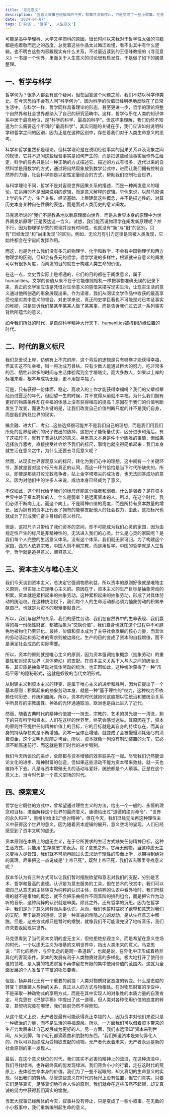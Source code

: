 ```yaml
---
title: '寻觅意义'
description: '当宏大叙事已经解体的今天，叙事并没有停止，只是变成了一些小叙事。在无数的小小叙事中，我们重新编制起生命的意义。'
date: '2024-04-07'
tags: ['杂谈', '哲学', '人生意义']
---
```


可能是高中学理科、大学又学商科的原因，很长时间以来我对于哲学性太强的书籍都是抱着敬而远之的态度，总觉着这些作品太过晦涩难懂，看不出其中有什么逻辑，也不明白这些内容跟现实有什么关系，不过最近读到的王德峰教授的《寻觅意义》一书是一个例外，里面关于人生意义的讨论很有启发性，于是做了如下的摘录整理。

## 一、哲学与科学

哲学何为？很多人都会有这个疑问，但在回答这个问题之前，我们不妨以科学作类比，在今天恐怕不会有人问"科学何为"，因为科学的价值已经明确地反映在了日常生活中。与科学一样，哲学同样具备理论的形态，甚至更进一步，哲学的理论将整个自然界和社会世界都纳入了自己的研究范畴中。这样，哲学似乎在人类的知识体系中居于最高地位，是"科学的科学、最高的科学"。但这样来理解，我们仍然不知道为什么需要这个所谓的"最高科学"。其实问题的关键在于，我们应该如何说明科学和哲学之间的区别，因为正是在这种区别中，存在着我们对于人类生命意义的思考。

科学和哲学虽然都是理论，但科学理论是在说明经验事实的因果关系以及现象之间的规律，它并不追问这些经验事实是如何产生的，而是把这些经验事实当作外生给定，科学的任务只是以一种正确的方式描述它。描述的方式有很多，近代以来的自然科学是用数学的方式，通过将自然现象放到数学公式中，进而让我们拥有控制自然界的力量，社会科学则是以定性定量结合的方式，帮助我们控制社会世界。

与科学理论不同，哲学不是对客观世界因果关系的描述，而是一种阐发意义的理论。它运用的不是因果说明的逻辑，而是意义解释的逻辑。举例来说，以前马原课上学的生产力、生产关系、经济基础、上层建筑这些概念，并不是描述性的、对其历史本身某种自在性质的表达，而是面对人类历史的意义阐发。

马克思所说的"我们不是教条地以新原理面向世界，而是从世界本身的原理中为世界阐发新原理"正是表达这一含义。试想，我们能否说物理学在阐发新原理呢？并不行，因为物理学研究的原理并没有时间性，也就没有"新"与"旧"的区别，只有"已经发现"和"尚未发现"的区别。例如，无论万有引力定律是否被人类发现，它始终都会在宇宙间发挥作用。

而这，也是为什么我们没有多元的物理学、化学和数学，不会有中国物理学和西方物理学的区别，但却会有多元的哲学。哲学学说的多样性，根源就来自意义的阐发可以有很多角度，而阐发的目的就在于构建人类生命的价值。

在这一点，文史哲实际上是相通的，它们的目的都在于阐发意义，属于humanities。文学的价值从来不在于它能像照相机一样把事物准确无误的记录下来，真正的文学家应该是凭借对生命意义的感悟来描写现实生活，让现实生活的意义通过他所创造的形象展现出来。作为读者，我们从阅读文学作品中收获的最高享受也是对其中意义的领会。对史学来说，真正的史学巨著也不可能是对已考证事实的堆砌，只是告诉我们某某年某某人做了某某事，而是告诉我们过去这一系列事实背后所蕴含的意义。

如今我们所处的时代，是自然科学精神大行天下，humanities被挤到边缘位置的时代。

## 二、时代的意义标尺

我们总爱说上岸，仿佛有上不完的岸，这个背后的逻辑是只有够卷才能获得幸福，但其实这不叫幸福，叫一将功成万骨枯。只有少数人能通过巨大的努力，吃非常多的苦、牺牲非常多的时间与生活体验爬到金字塔塔尖。而大多数人，如果以上岸的标准来看，根本与成功无缘，更不用提幸福了。

可是，只有获得一份体面、稳定、高收入的工作才能获得幸福吗？我们的父辈祖辈经历过匮乏的年代，但回望一生的时候，并不觉得从前就不幸福。为什么我们拥有更好的物质条件却在幸福的体感上没有获得相应的提高？原因在于我们的价值判断发生了改变，而更为关键的是，让我们改变自己价值判断尺度的并不是我们自身，而是我们所处世界的现实。

搞金融、进大厂、考公…这些选择很可能并不是我们自己的理想，而是我们用我们所处的世界给我们的尺子做出的选择，这把尺子能衡量优劣、区分进步和落后。有了这把尺子，就有了普遍认同的意义。寻觅意义本身是件十分困难的事情，但如果选择放弃思考，直接接受社会给予我们的标尺，事情也就变得简单起来：我们本身就生活在意义之中，为什么还要去寻觅意义呢？

然而，从现实世界客观意义的标尺，转化为我们心中的理想，这中间有一个关键环节，那就是要对这个标尺有真正的认同，而这一环节恰恰是当下时代所缺失的。所以，即使是那些打败无数竞争者，站上金字塔塔尖的成功者，也无法回答成功的意义，因为对他们中的许多人来说，成功本身已经成为了意义。

不仅如此，这个时代给予我们的标尺还能区分强者和弱者。什么是强者？是在资本世界中处于资本高位的人。什么是弱者？是远离资本的人。所以，在这个时代，我们必须不断向上走。而这个向上，不是精神价值的高度，而是所持有资本数量的增长，因为拥有的资本正代表了拥有的能够支配他人的社会权力，由此，这把标尺也就成为了形成我们奋斗目标的意义标尺。

但是，这把尺子只带给了我们资本的空间，却不可能成为我们心灵的家园，因为由规定性产生的标尺是非精神性的，无法进入我们的心灵。什么是心灵的家园呢？是我们每个人完整的生活意义体系。没有这个体系，我们就无家可归。为了构建这个家园，西方人依靠宗教，中国人则不用宗教，而是用哲学。中国的哲学就是人生哲学，哲学就是追寻意义，阐释意义。

## 三、资本主义与唯心主义

我们今天谈到资本主义，总决定它强调物质利益，所以资本的原则好像就是唯物主义原则，但实际上它是唯心主义的。原因在于，资本主义的生产目标是抽象劳动的积累，资本就是累积起来的抽象劳动。这种累积起来的抽象劳动，形成了对具体劳动的统治权。在这种统治权下，我们每个人的生命活动都必须为抽象劳动的积累奉献自己，也就是为资本的增殖奉献自己。

所以，我们与自然的关系、我们的感性劳动、我们在自然界中的生命表现、我们赢得的每一份感性财富，都被抽象为"交换价值"，我们自身也就在这个过程中不可避免地被物化乃至异化。最终，价值和资本成为了主导社会发展的核心力量，而具体的劳动活动和劳动者的需求则被边缘化。生产的目的变成了资本的自我增值，而不是满足社会成员的实际需要。

所以，资本的原则就是唯心主义的原则，因为资本强调抽象概念（抽象劳动）的重要性和对现实世界（具体劳动）的支配。在资本主义关系下人与人之间的统治关系，其实质是抽象劳动对具体劳动的统治。也正因如此，这种统治获得了一种"市场平等"的隐秘形式，这就是奴役的当代文明形式。

从封建主义到资本主义的转变，是属于唯心主义的进步和胜利，因为它提出了一个基本原则：积累起来的抽象劳动本身，就是一种"基于理性的"权力，这种权力不依赖任何历史、传统和血统。所以，资本的时代就如何这般把以往统治和被统治关系中所具有的宗教属性、神圣的光环通通取消，欧洲也是由此进入了近代。

然而，随着古典时代的精神价值被一一抹去，宗教的、艺术的灵光被一一清洗，剩下的只有科学和资本。人们在这样的世界里，终究会感觉迷失。其原因在于，资本的原则并不提供任何精神价值上的目标，它的目标就是其自身的持续存在，而其自身的持续存在就是不断增殖。资本一旦停止增殖，就变成了会被慢慢消耗殆尽的消费资金，这个文明也就随之垮台。所以，资本就像一列没有制动装置的火车，它必须不断高速前行，而这就是我们时代的进步强制。

我们今天所谈论的进步，全部都与资本增殖的效率联系在一起。尽管我们仍然能谈论文化的进步、精神财富的创造，但如果这些活动不能为资本带来效益，就一天也维持不下去。凡是与资本增殖无关的活动与爱好，统统都是个人琐事。正是在这个意义上，当今时代是一个意义空场的时代。

## 四、探索意义

哲学在它既往的方式中，曾希望通过理性主义的方法，给出一个一般的、永恒的理念和目标，进而解释这个世界的最终意义。康德给出过"道德的绝对命令"、"世界的永久和平"，黑格尔给出过"绝对精神"。但在今天，我们已经无法再这种理性主义中获得这个世界的意义，因为随着资本逻辑的展开，意义空场的显现，人们已经感受到了资本文明的虚无。

资本原则在本质上的虚无主义，在于它所要求的生活方式缺失任何精神目标。这种生活方式，只能用"生存意志"来表达。除了意志之外，它再无他物。当这种虚无主义变得人尽皆知，我们就不可能再回过头去求助于理性的形而上学，以期得到绝对的真理。尼采把这一点说成是"上帝已死"，既然上帝已死，我们该去哪里寻找意义呢？

叔本华认为有三种方式可以让我们暂时摆脱欲望和意志对我们的支配，分别是艺术、哲学和最高的道德。认识是为意志服务的工具，但在艺术的欣赏中，我们可以把自己从意志的主体转变为纯粹的认识主体，在纯粹的认识中看外物时，我们所获得的就不是事物的概念，就不会把乐曲视作不同音阶的排列组合，而是把它作为动听的音乐，这种纯粹的认识就是审美。除此之外，还有哲学的沉思。因为在哲学中，我们是为了意义阐释而从事认识，从而，我们也暂时摆脱了欲望和意志对我们的支配。至于最高的道德，这是一种普遍的恻隐之心的发动，是从生存意志中解脱。但是，这些方式都只是暂时的摆脱，就像我们不可能没完没了地听音乐，我们终究要返回现实世界。

马克思看到了当代资本文明的虚无主义，但他拒绝悲观主义，而是希望在意义空场的时代，一个以虚无主义为根基的文明世界中，指出人类未来的意义。马克思说："异化的扬弃，与异化走的是同一条道路"，也就是说，在异化中正形成着扬弃异化的客观条件。资本的发展有利于人类物质财富的多样化，极大地打开了使用价值的领域，是人类的物质财富不再停留在有限的集中使用价值的范围内，这就为全面发展的个人准备了丰富的物质要素。

但是，扬弃异化还有一个重要的前提：人类对物质财富态度的转变。什么是态度的转变？即重建人与物的关系，真正以人的方式与物相处。在对物质财富的享受中，不是采取一种动物式的享用方式，而是在其中实现人的对象性的本质力量的自我肯定。马克思在《巴黎手稿》中提出了这一道理，但人类对各种使用价值的态度的转变，其契机究竟在哪里，我们目前仍然不得而知。

从这个意义上说，无产者是最有可能获得真正幸福的人，因为资本对他们来说只是一种统治的力量，而不是生活的幸福源泉。所以，一方面我们可以借着资本带来的生产力发展来让自己发展成为更好的人。另一方面，我们永远深知"资本来到世间，从头到脚，每个毛孔都滴着血和肮脏的东西。"我们知道资本是如何异化人的，所以可以拒绝成为受物欲支配的动物。无产者代表着未来，无产者永远是新的社会原则的第一发现人。

最后，在这个意义缺位的时代，我们其实不必害怕精神上的流浪，在这种流浪中，我们寻找绿洲，也许最终真的能发现绿洲。我们背负小小的行囊，走在这时代的荒原上，去体验生命本身的价值。我们为了一些不起眼的，却又真切的生命意义的实现，付出我们的劳动。尽管这些意义在时代的标尺上没有位置，但它们真实。只要它们足够真实，足够真切地符合人性的原则，我们就会在这些虽然不起眼，却又真诚的努力中获得我们真实的愉悦。

当宏大叙事已经解体的今天，叙事并没有停止，只是变成了一些小叙事。在无数的小小叙事中，我们重新编制起生命的意义。
